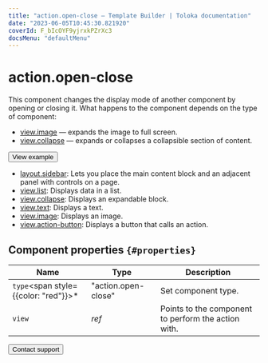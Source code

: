 ```yaml
---
title: "action.open-close — Template Builder | Toloka documentation"
date: "2023-06-05T10:45:30.821920"
coverId: F_bIcOYF9yjrxkPZrXc3
docsMenu: "defaultMenu"
---
```


# action.open-close

This component changes the display mode of another component by opening or closing it. What happens to the component depends on the type of component:

- [view.image](/docs/template-builder/reference/view.image) — expands the image to full screen.
- [view.collapse](/docs/template-builder/reference/view.collapse) — expands or collapses a collapsible section of content.

<Button view="defaultInverse" size="l" type="link" url="https://ya.cc/t/5rw-rEtC3tzAcs">View example</Button>

<Cut title="Components used in the example">

- [layout.sidebar](/docs/template-builder/reference/layout.sidebar): Lets you place the main content block and an adjacent panel with controls on a page.
- [view.list](/docs/template-builder/reference/view.list): Displays data in a list.
- [view.collapse](/docs/template-builder/reference/view.collapse): Displays an expandable block.
- [view.text](/docs/template-builder/reference/view.text): Displays a text.
- [view.image](/docs/template-builder/reference/view.image): Displays an image.
- [view.action-button](/docs/template-builder/reference/view.action-button): Displays a button that calls an action.

</Cut>

## Component properties `{#properties}`

**Name** | **Type** | **Description**
----- | ----- | -----
`type`<span style={{color: "red"}}>\*</span> | "action.open-close" | Set component type.
`view` | _ref_ | Points to the component to perform the action with.

<Button view="defaultInverse" size="l" type="link" url="/docs/guide/troubleshooting/support?form-source=template-builder-reference-action-open-close">Contact support</Button>